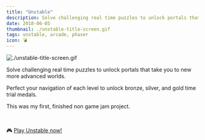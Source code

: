 ```yaml
---
title: "Unstable"
description: Solve challenging real time puzzles to unlock portals that take you to new more advanced worlds.
date: 2018-06-05
thumbnail: ./unstable-title-screen.gif
tags: unstable, arcade, phaser
icon: 💣
---
```


![./unstable-title-screen.gif](./unstable-title-screen.gif)

Solve challenging real time puzzles to unlock portals that take you to new more advanced worlds.

Perfect your navigation of each level to unlock bronze, silver, and gold time trial medals.

This was my first, finished non game jam project.

<br />

🎮 [Play Unstable now!](https://www.kongregate.com/games/rmkubik/unstable)

<br />
